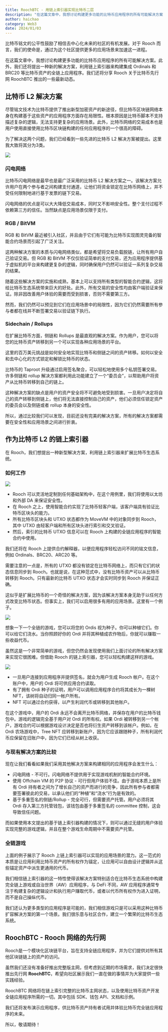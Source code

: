 ```yaml
---
title: RoochBTC - 用链上索引器实现比特币二层
description: "在这篇文章中，我想讨论构建更多功能的比特币应用程序的所有可能解决方案。此外，我们还将提出一种新的解决方案，利用链上索引器来构建集成 Ordinals 和 BRC20 等比特币资产的全链上应用程序。我们还将分享 Rooch 关于比特币先行网 RoochBTC 推出的一些最新动态。"
author: haichao
category: Web3
date: 2024/01/03
---
```



<PostHeader />

比特币铭文的公平性鼓励了相信去中心化未来的社区的有机发展。对于 Rooch 而言，我们的使命是，通过为这个社区提供更多的应用场景来加速这一进程。

在这篇文章中，我想讨论构建更多功能的比特币应用程序的所有可能解决方案。此外，我们还将提出一种新的解决方案，利用链上索引器来构建集成 Ordinals 和 BRC20 等比特币资产的全链上应用程序。我们还将分享 Rooch 关于比特币先行网 RoochBTC 推出的一些最新动态。

## 比特币 L2 解决方案

尽管铭文技术为比特币提供了推出新型加密资产的新途径，但比特币区块链网络本身在构建基于这些资产的应用程序方面存在局限性。根本原因是比特币脚本不支持描述复杂的逻辑，无法支持更复杂的应用场景。此外，比特币网络的交易成本也是用户使用直接使用比特币区块链构建的任何应用程序的一个很高的障碍。

为了解决这两个问题，我们已经看到一些先进的比特币 L2 解决方案被提出。这里我大致将其分为3类。

![](/docs/rooch-btc-1.png)

### 闪电网络

比特币闪电网络是最早也是最广泛采用的比特币 L2 解决方案之一。该解决方案允许用户在两个参与者之间构建支付通道，让他们将资金锁定在比特币网络上，并不受任何限制地进行基于发票的链下交易。

闪电网络的优点是可以大大降低交易成本，同时又不影响安全性。整个支付过程不依赖第三方的信任。当然缺点是应用场景仅限于支付。

### RGB / BitVM

RGB 和 BitVM 最近被引入社区，并且由于它们有可能为比特币实现图灵完备的智能合约场景而引起了广泛关注。

这两种解决方案的本质与闪电网络类似，都是希望将交易负载脱链，让所有用户自己验证交易。但 RGB 和 BitVM 不仅仅验证简单的支付交易，还为应用程序提供基于虚拟机的平台来构建更复杂的逻辑，同时确保用户仍然可以验证一系列复杂交易的结果。

随着这些解决方案的实施和成熟，基本上可以支持所有类型的智能合约逻辑，这将给比特币生态系统带来巨大的好处。此外，所有交易的安全性均由客户端验证来保证。除非因改善用户体验的需要而受到损害，否则不需要第三方。

然而，我们仍然可以预见到它们在应用场景中的局限性，因为它们仍然需要所有参与者都在线并不断签署交易以验证链下执行。

### Sidechain / Rollups

在扩展比特币方面，侧链和 Rollups 是最直观的解决方案。作为用户，您可以将您的比特币资产转移到另一个可以实现各种应用场景的平台。

这里的百万美元挑战是如何安全地实现比特币和侧链之间的资产转移。如何以安全和去中心化的方式锁定和解锁比特币的状态。

比特币的 Taproot 升级通过启用签名聚合，可以轻松地使用多个私钥签署交易。许多侧链和 rollup 解决方案都利用此功能建立了一个“委员会”，以帮助用户将资产从比特币转移到自己的链上。

这种解决方案的缺点是用户的资产安全将不可避免地受到损害。一旦用户决定将自己的资产转移到侧链上，他们将无法直接控制自己的资产，他们必须信任锁定资产的委员会以及侧链或者 rollup 本身的安全性。

所以，通过比较我们可以发现，目前还没有完美的解决方案，所有的解决方案都需要在安全性和应用场景之间进行折衷。

## 作为比特币 L2 的链上索引器

在 Rooch，我们想提出一种新型解决方案，利用链上索引器来扩展比特币生态系统。

### 如何工作

![](/docs/rooch-btc-2.png)

- Rooch 可以灵活地定制到任何基础架构中，在这个用例里，我们将使用以太坊和外部 DA 来保证安全性。
- 在 Rooch 之上，使用智能合约实现了比特币轻客户端，该客户端具有验证比特币区块头的能力。
- 所有比特币区块头和 UTXO 状态都作为 MoveVM 中的对象同步到 Rooch，其中 UTXO 由轻客户端和所有区块头进行索引和交叉验证。
- 然后，索引的比特币 UTXO 信息可以在 Rooch 上构建的全链应用程序的智能合约中使用。

我们还将在 Rooch 上提供合约解释器，以便应用程序轻松访问不同的铭文信息，例如 Ordinals、BRC20、ARC20 等。

需要注意的一点是，所有的 UTXO 都没有锁定在比特币网络上，而只有它们的状态信息同步到 Rooch。也就是说，在这种范式中，没有比特币资产可以从比特币转移到 Rooch。只有最新的比特币 UTXO 状态才会实时同步到 Rooch 并保证正确。

这似乎是扩展比特币的一个奇怪的解决方案，因为该解决方案本身无助于以任何方式改变比特币状态。但事实上，我们可以启用很多有用的应用场景。这里有一个例子。

![](/docs/rooch-btc-3.png)

想象一下一个全链的游戏，您可以将您的 Ordis 视为种子。你可以种植它们。你可以给它们浇水。当你照顾好你的 Ordi 并将其种植成农作物后，你就可以赚取一些收益代币。

虽然这是一个非常简单的游戏，但您仍然会发现使用我们上面讨论的所有解决方案来实现它很困难。但借助 Rooch 的链上索引器，您可以轻松构建这样的游戏。

![](/docs/rooch-btc-4.png)

- 一旦用户连接到应用程序并提供签名，就会为用户生成 Rooch 帐户。在这个账户中，用户的 Ordi 将可供应用合约读取。
- 有了拥有 Ordi 种子的证明，用户可以调用应用程序合约将其成长为一棵树 NFT，该树将自动归同一帐户所有。
- NFT 可以通过合约获得，以产生利润代币或转移到其他账户。

在这个游戏中，用户的 Ordi 永远不会离开比特币网络，并保存在用户的比特币钱包中。游戏的逻辑完全基于用户对 Ordi 的所有权。如果 Ordi 被转移到另一个帐户，游戏合约可以根据游戏设计决定是否也将衍生资产转移到该帐户。例如，在 Ordi 农场游戏中，Tree NFT 应转移到新账户，因为它应该跟随种子，所有利润代币应保留在旧账户中，因为它们已经从树上收获。

### 与现有解决方案的比较

现在让我们看看如果我们采用其他解决方案来构建相同的应用程序会发生什么：

- 闪电网络 - 不可行。闪电网络不提供用于实现游戏机制的智能合约环境。
- 使用 Offchain VM 的 P2P 协议 - 可行但用户体验不佳。由于游戏本质上是所有 Ordi 持有者之间为了增长自己的资产而进行的竞争，因此所有参与者都需要签署彼此的交易，以承认他们的“种植”和“浇水”行为是有效的。
- 基于多重签名的侧链/Rollup - 完全可行，但需要资产托管。用户必须将其 Ordi 存入第三方托管钱包，该钱包由基于多重签名的 committee 控制，这会导致信任问题。

而如果使用本文提出的基于链上索引器构建的情况下，则可以通过无缝的用户体验实现完整的游戏逻辑，并且在整个游戏生命周期中不需要资产托管。

### 全链游戏

上面的例子展示了 Rooch 上链上索引器可以实现的应用场景的潜力。这一范式的本质是让应用利用比特币资产的所有权作为锚定，让应用可以自由设计逻辑并从这些锚定资产中派生更通用的代币。

我们相信链上索引器的这一特性使得该解决方案特别适合在比特币生态系统中构建完全链上游戏或自治世界（AW）应用程序，与 DeFi 不同，AW 应用程序通常专注于构建复杂的逻辑设计和执行用户赚取代币，或者以代币所有权作为进入证明，而不是自己操纵代币。

我们还认为更多类型的应用程序是可能的，我们相信游戏只是可以采用这种比特币扩容解决方案的第一个场景。我们很乐意与社区合作，建立一个繁荣的比特币生态系统。

## RoochBTC - Rooch 网络的先行网

Rooch是一个模块化区块链平台，旨在支持全链应用程序，并为它们提供对所有其他区块链链上的资产的访问。

虽然我们还没有准备好推出完整版主网，但考虑到近期的市场需求，我们决定很快推出先行网 **RoochBTC**，希望向社区展示我们一直在做的事情并为大家提供一些实践经验。

RoochBTC 网络将在链上索引完整的比特币主网状态，以及使用比特币资产开发全链应用程序所需的一切。其中包括 SDK、钱包 API、文档和示例。

我们还将发布演示应用程序，供比特币资产持有者试用并体验比特币完全链应用程序的未来。

所以，敬请期待！
